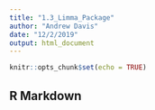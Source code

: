 ```yaml
---
title: "1.3_Limma_Package"
author: "Andrew Davis"
date: "12/2/2019"
output: html_document
---
```


```r
knitr::opts_chunk$set(echo = TRUE)
```

## R Markdown

```r


```